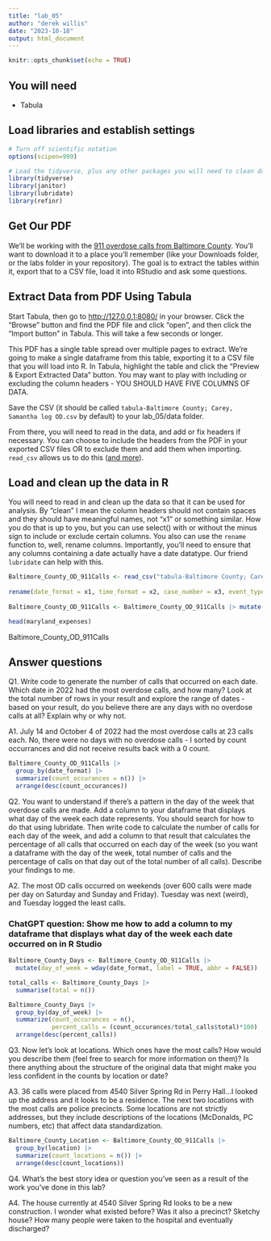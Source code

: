 ```yaml
---
title: "lab_05"
author: "derek willis"
date: "2023-10-18"
output: html_document
---
```


```r
knitr::opts_chunk$set(echo = TRUE)
```

## You will need

-   Tabula

## Load libraries and establish settings

```r
# Turn off scientific notation
options(scipen=999)

# Load the tidyverse, plus any other packages you will need to clean data and work with dates.
library(tidyverse)
library(janitor)
library(lubridate)
library(refinr)
```

## Get Our PDF

We'll be working with the [911 overdose calls from Baltimore County](https://drive.google.com/file/d/1qkYuojGF_6WKFr5aNQxmewDzcKyOiJFr/view?usp=share_link). You'll want to download it to a place you'll remember (like your Downloads folder, or the labs folder in your repository). The goal is to extract the tables within it, export that to a CSV file, load it into RStudio and ask some questions.

## Extract Data from PDF Using Tabula

Start Tabula, then go to <http://127.0.0.1:8080/> in your browser. Click the "Browse" button and find the PDF file and click "open", and then click the "Import button" in Tabula. This will take a few seconds or longer.

This PDF has a single table spread over multiple pages to extract. We're going to make a single dataframe from this table, exporting it to a CSV file that you will load into R. In Tabula, highlight the table and click the "Preview & Export Extracted Data" button. You may want to play with including or excluding the column headers - YOU SHOULD HAVE FIVE COLUMNS OF DATA.

Save the CSV (it should be called `tabula-Baltimore County; Carey, Samantha log OD.csv` by default) to your lab_05/data folder.

From there, you will need to read in the data, and add or fix headers if necessary. You can choose to include the headers from the PDF in your exported CSV files OR to exclude them and add them when importing. `read_csv` allows us to do this ([and more](https://readr.tidyverse.org/reference/read_delim.html)).

## Load and clean up the data in R

You will need to read in and clean up the data so that it can be used for analysis. By "clean" I mean the column headers should not contain spaces and they should have meaningful names, not "x1" or something similar. How you do that is up to you, but you can use select() with or without the minus sign to include or exclude certain columns. You also can use the `rename` function to, well, rename columns. Importantly, you'll need to ensure that any columns containing a date actually have a date datatype. Our friend `lubridate` can help with this.

```r
Baltimore_County_OD_911Calls <- read_csv("tabula-Baltimore County; Carey, Samantha log OD.csv", col_names = FALSE) |> clean_names() |>
  
rename(date_format = x1, time_format = x2, case_number = x3, event_type = x4, location = x5)
  
Baltimore_County_OD_911Calls <- Baltimore_County_OD_911Calls |> mutate(date_format=mdy(date_format))

head(maryland_expenses)
```

Baltimore_County_OD_911Calls

## Answer questions

Q1. Write code to generate the number of calls that occurred on each date. Which date in 2022 had the most overdose calls, and how many? Look at the total number of rows in your result and explore the range of dates - based on your result, do you believe there are any days with no overdose calls at all? Explain why or why not.

A1. July 14 and October 4 of 2022 had the most overdose calls at 23 calls each. No, there were no days with no overdose calls - I sorted by count occurrances and did not receive results back with a 0 count.

```r
Baltimore_County_OD_911Calls |>
  group_by(date_format) |>
  summarize(count_occurances = n()) |>
  arrange(desc(count_occurances))
```

Q2. You want to understand if there's a pattern in the day of the week that overdose calls are made. Add a column to your dataframe that displays what day of the week each date represents. You should search for how to do that using lubridate. Then write code to calculate the number of calls for each day of the week, and add a column to that result that calculates the percentage of all calls that occurred on each day of the week (so you want a dataframe with the day of the week, total number of calls and the percentage of calls on that day out of the total number of all calls). Describe your findings to me.

A2. The most OD calls occurred on weekends (over 600 calls were made per day on Saturday and Sunday and Friday). Tuesday was next (weird), and Tuesday logged the least calls.

### ChatGPT question: Show me how to add a column to my dataframe that displays what day of the week each date occurred on in R Studio 

```r
Baltimore_County_Days <- Baltimore_County_OD_911Calls |>
  mutate(day_of_week = wday(date_format, label = TRUE, abbr = FALSE))

total_calls <- Baltimore_County_Days |>
  summarise(total = n())

Baltimore_County_Days |> 
  group_by(day_of_week) |>
  summarize(count_occurances = n(),
            percent_calls = (count_occurances/total_calls$total)*100) |>
  arrange(desc(percent_calls))

```

Q3. Now let's look at locations. Which ones have the most calls? How would you describe them (feel free to search for more information on them)? Is there anything about the structure of the original data that might make you less confident in the counts by location or date?

A3. 36 calls were placed from 4540 Silver Spring Rd in Perry Hall...I looked up the address and it looks to be a residence. The next two locations with the most calls are police precincts. Some locations are not strictly addresses, but they include descriptions of the locations (McDonalds, PC numbers, etc) that affect data standardization.

```r
Baltimore_County_Location <- Baltimore_County_OD_911Calls |>
  group_by(location) |>
  summarize(count_locations = n()) |>
  arrange(desc(count_locations))
```

Q4. What's the best story idea or question you've seen as a result of the work you've done in this lab?

A4. The house currently at 4540 Silver Spring Rd looks to be a new construction. I wonder what existed before? Was it also a precinct? Sketchy house? How many people were taken to the hospital and eventually discharged?
